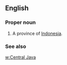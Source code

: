 ==English==

===Proper noun===
{{en-proper noun}}

# A province of [[Indonesia]].

===See also===
[[w:Central Java]]